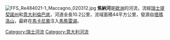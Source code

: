 [[File:FFS_Re484021-1_Maccagno_020312.jpg|right]]
'''焦納河'''是[[歐洲|歐洲]]的河流，流經[[瑞士|瑞士]][[提契諾州|提契諾州]]和[[意大利|意大利]][[倫巴底|倫巴底]]，河道全長10.2公里，流域面積44平方公里，發源自[[塔瑪洛山|塔瑪洛山]]，最終在[[馬卡尼奧|馬卡尼奧]]注入[[馬焦雷湖|馬焦雷湖]]。

{{coord|46|03|N|8|44|E|display=title|region:IT_type:river_source:GNS-enwiki}}

{{Switzerland-geo-stub}}
{{Italy-geo-stub}}
[[Category:瑞士河流|Category:瑞士河流]]
[[Category:意大利河流|Category:意大利河流]]